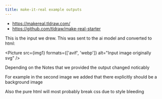 ```yaml
---
title: make-it-real example outputs
---
```




- https://makereal.tldraw.com/
- https://github.com/tldraw/make-real-starter

This is the input we drew. This was sent to the ai model and converted to html:

<Picture src={img1} formats={['avif', 'webp']} alt="Input image originally svg" />

Depending on the Notes that we provided the output changed noticably

For example in the second image we added that there explicitly should be a background image

Also the pure html will most probably break css due to style bleeding

<Html/>



